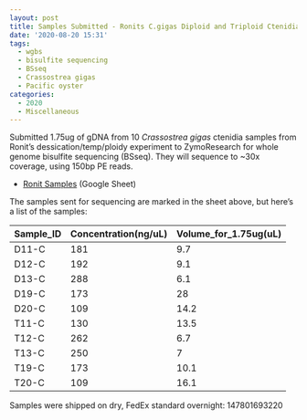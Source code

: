 ```yaml
---
layout: post
title: Samples Submitted - Ronits C.gigas Diploid and Triploid Ctenidia to ZymoResearch for WGBS
date: '2020-08-20 15:31'
tags:
  - wgbs
  - bisulfite sequencing
  - BSseq
  - Crassostrea gigas
  - Pacific oyster
categories:
  - 2020
  - Miscellaneous
---
```

Submitted 1.75ug of gDNA from 10 _Crassostrea gigas_ ctenidia samples from Ronit's dessication/temp/ploidy experiment to ZymoResearch for whole genome bisulfite sequencing (BSseq). They will sequence to ~30x coverage, using 150bp PE reads.

- [Ronit Samples](https://docs.google.com/spreadsheets/d/1QfEV4wUp3jgChxHhpaYsVswZEem3t3uQATNk4bB_XIU/edit?usp=sharing) (Google Sheet)

The samples sent for sequencing are marked in the sheet above, but here's a list of the samples:

| Sample_ID | Concentration(ng/uL) | Volume_for_1.75ug(uL) |
|-----------|----------------------|-----------------------|
| D11-C     | 181                  | 9.7                   |
| D12-C     | 192                  | 9.1                   |
| D13-C     | 288                  | 6.1                   |
| D19-C     | 173                  | 28                    |
| D20-C     | 109                  | 14.2                  |
| T11-C     | 130                  | 13.5                  |
| T12-C     | 262                  | 6.7                   |
| T13-C     | 250                  | 7                     |
| T19-C     | 173                  | 10.1                  |
| T20-C     | 109                  | 16.1                  |


Samples were shipped on dry, FedEx standard overnight: 147801693220
